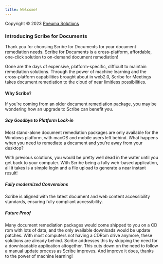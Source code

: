 ```yaml
---
title: Welcome!
---
```



Copyright © 2023 [Pneuma Solutions](https://www.pneumasolutions.com)  
### Introducing Scribe for Documents

Thank you for choosing Scribe for Documents for your document remediation needs. Scribe for Documents is a cross-platform, affordable, one-click solution to on-demand document remediation!

Gone are the days of expensive, platform-specific, difficult to maintain remediation solutions. Through the power of machine learning and the cross-platform capabilities brought about in web2.0, Scribe for Meetings takes document remediation to the cloud of near limitless possibilities.

#### Why Scribe?

If you're coming from an older document remediation package, you may be wondering how an upgrade to Scribe can benefit you.

##### Say Goodbye to Platform Lock-in

Most stand-alone document remediation packages are only available for the Windows platform, with macOS and mobile users left behind. What happens when you need to remediate a document and you're away from your desktop?

With previous solutions, you would be pretty well dead in the water until you get back to your computer. With Scribe being a fully web-based application, all it takes is a simple login and a file upload to generate a near instant result!

##### Fully modernized Conversions

Scribe is aligned with the latest document and web content accessibility standards, ensuring fully compliant accessibility.

##### Future Proof

Many document remediation packages would come shipped to you on a CD rom with lots of data, and the only available downloads would be update patches. With most computers not having a CDRom drive anymore, these solutions are already behind. Scribe addresses this by skipping the need for a downloadable application altogether. This cuts down on the need to follow a manual update process as Scribe improves. And improve it does, thanks to the power of machine learning!

